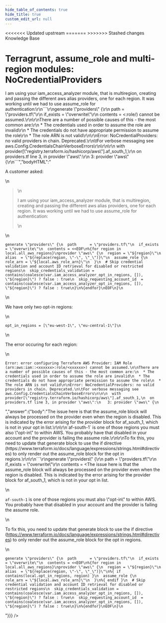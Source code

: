 ```yaml
---
hide_table_of_contents: true
hide_title: true
custom_edit_url: null
---
```



<head>
<<<<<<< Updated upstream
  <link rel="canonical" href="https://github.com/tnn-tnn-tnn-tnn-tnn-gruntwork-io/knowledge-base/discussions/41" />
=======
  <link rel="canonical" href="https://github.com/tnn-gruntwork-io/knowledge-base/discussions/41" />
>>>>>>> Stashed changes
</head>

<CenterLayout>
<span className="searchCategory">Knowledge Base</span>
<h1>Terragrunt, assume_role and multi-region modules: NoCredentialProviders</h1>
<GitHub discussion={{"id":"D_kwDOF8slf84AN5ZL","number":41,"author":{"login":"zackproser"},"title":"Terragrunt, assume_role and multi-region modules: NoCredentialProviders","body":"A customer asked: \r\n\r\n> I am using your iam_access_analyzer module, that is multiregion, creating and passing the different aws alias providers, one for each region. It was working until we had to use assume_role for authentication:\r\n```\r\ngenerate \"providers\" {\r\n  path      = \"providers.tf\"\r\n  if_exists = \"overwrite\"\r\n  contents = <<EOF\r\n%{for region in local.all_aws_regions}\r\nprovider \"aws\" {\r\n  region = \"${region}\"\r\n  alias  = \"${replace(region, \"-\", \"_\")}\"\r\n  assume_role {\r\n    role_arn = \"${local.aws_role_arn}\"\r\n  }\r\n  # Skip credential validation and account ID retrieval for disabled or restricted regions\r\n  skip_credentials_validation = contains(coalesce(var.iam_access_analyzer_opt_in_regions, []), \"${region}\") ? false : true\r\n  skip_requesting_account_id  = contains(coalesce(var.iam_access_analyzer_opt_in_regions, []), \"${region}\") ? false : true\r\n}\r\n%{endfor}\r\nEOF\r\n}\r\n```\r\nWe have only two opt-in regions:\r\n```\r\nopt_in_regions = [\"eu-west-1\", \"eu-central-1\"]\r\n```\r\nThe error occuring for each region: \r\n```\r\nError: error configuring Terraform AWS Provider: IAM Role (arn:aws:iam::<xxxxxx>:role/<xxxxxx>) cannot be assumed.\r\n\r\nThere are a number of possible causes of this - the most common are:\r\n  * The credentials used in order to assume the role are invalid\r\n  * The credentials do not have appropriate permission to assume the role\r\n  * The role ARN is not valid\r\n\r\nError: NoCredentialProviders: no valid providers in chain. Deprecated.\r\n\tFor verbose messaging see aws.Config.CredentialsChainVerboseErrors\r\n\r\n\r\n  with provider[\"registry.terraform.io/hashicorp/aws\"].af_south_1,\r\n  on providers.tf line 3, in provider \"aws\":\r\n   3: provider \"aws\" {\r\n```","bodyHTML":"<p dir=\"auto\">A customer asked:</p>\n<blockquote>\n<p dir=\"auto\">I am using your iam_access_analyzer module, that is multiregion, creating and passing the different aws alias providers, one for each region. It was working until we had to use assume_role for authentication:</p>\n</blockquote>\n<div class=\"snippet-clipboard-content notranslate position-relative overflow-auto\" data-snippet-clipboard-copy-content=\"generate &quot;providers&quot; {\n  path      = &quot;providers.tf&quot;\n  if_exists = &quot;overwrite&quot;\n  contents = &lt;&lt;EOF\n%{for region in local.all_aws_regions}\nprovider &quot;aws&quot; {\n  region = &quot;${region}&quot;\n  alias  = &quot;${replace(region, &quot;-&quot;, &quot;_&quot;)}&quot;\n  assume_role {\n    role_arn = &quot;${local.aws_role_arn}&quot;\n  }\n  # Skip credential validation and account ID retrieval for disabled or restricted regions\n  skip_credentials_validation = contains(coalesce(var.iam_access_analyzer_opt_in_regions, []), &quot;${region}&quot;) ? false : true\n  skip_requesting_account_id  = contains(coalesce(var.iam_access_analyzer_opt_in_regions, []), &quot;${region}&quot;) ? false : true\n}\n%{endfor}\nEOF\n}\"><pre class=\"notranslate\"><code class=\"notranslate\">generate \"providers\" {\n  path      = \"providers.tf\"\n  if_exists = \"overwrite\"\n  contents = &lt;&lt;EOF\n%{for region in local.all_aws_regions}\nprovider \"aws\" {\n  region = \"${region}\"\n  alias  = \"${replace(region, \"-\", \"_\")}\"\n  assume_role {\n    role_arn = \"${local.aws_role_arn}\"\n  }\n  # Skip credential validation and account ID retrieval for disabled or restricted regions\n  skip_credentials_validation = contains(coalesce(var.iam_access_analyzer_opt_in_regions, []), \"${region}\") ? false : true\n  skip_requesting_account_id  = contains(coalesce(var.iam_access_analyzer_opt_in_regions, []), \"${region}\") ? false : true\n}\n%{endfor}\nEOF\n}\n</code></pre></div>\n<p dir=\"auto\">We have only two opt-in regions:</p>\n<div class=\"snippet-clipboard-content notranslate position-relative overflow-auto\" data-snippet-clipboard-copy-content=\"opt_in_regions = [&quot;eu-west-1&quot;, &quot;eu-central-1&quot;]\"><pre class=\"notranslate\"><code class=\"notranslate\">opt_in_regions = [\"eu-west-1\", \"eu-central-1\"]\n</code></pre></div>\n<p dir=\"auto\">The error occuring for each region:</p>\n<div class=\"snippet-clipboard-content notranslate position-relative overflow-auto\" data-snippet-clipboard-copy-content=\"Error: error configuring Terraform AWS Provider: IAM Role (arn:aws:iam::&lt;xxxxxx&gt;:role/&lt;xxxxxx&gt;) cannot be assumed.\n\nThere are a number of possible causes of this - the most common are:\n  * The credentials used in order to assume the role are invalid\n  * The credentials do not have appropriate permission to assume the role\n  * The role ARN is not valid\n\nError: NoCredentialProviders: no valid providers in chain. Deprecated.\n\tFor verbose messaging see aws.Config.CredentialsChainVerboseErrors\n\n\n  with provider[&quot;registry.terraform.io/hashicorp/aws&quot;].af_south_1,\n  on providers.tf line 3, in provider &quot;aws&quot;:\n   3: provider &quot;aws&quot; {\"><pre class=\"notranslate\"><code class=\"notranslate\">Error: error configuring Terraform AWS Provider: IAM Role (arn:aws:iam::&lt;xxxxxx&gt;:role/&lt;xxxxxx&gt;) cannot be assumed.\n\nThere are a number of possible causes of this - the most common are:\n  * The credentials used in order to assume the role are invalid\n  * The credentials do not have appropriate permission to assume the role\n  * The role ARN is not valid\n\nError: NoCredentialProviders: no valid providers in chain. Deprecated.\n\tFor verbose messaging see aws.Config.CredentialsChainVerboseErrors\n\n\n  with provider[\"registry.terraform.io/hashicorp/aws\"].af_south_1,\n  on providers.tf line 3, in provider \"aws\":\n   3: provider \"aws\" {\n</code></pre></div>","answer":{"body":"The issue here is that the assume_role block will always be processed on the provider even when the region is disabled. This is indicated by the error arising for the provider block for af_south_1, which is not in your opt in list.\r\n\r\n`af-south-1` is one of those regions you must also \"opt-in\" to within AWS. You probably have that disabled in your account and the provider is failing the assume role.\r\n\r\nTo fix this, you need to update that generate block to use the if directive (https://www.terraform.io/docs/language/expressions/strings.html#directives) to only render out the assume_role block for the opt in regions.\r\n\r\n```\r\ngenerate \"providers\" {\r\n  path      = \"providers.tf\"\r\n  if_exists = \"overwrite\"\r\n  contents = <<EOF\r\n%{for region in local.all_aws_regions}\r\nprovider \"aws\" {\r\n  region = \"${region}\"\r\n  alias  = \"${replace(region, \"-\", \"_\")}\"\r\n%{ if contains(local.opt_in_regions, region) }\r\n  assume_role {\r\n    role_arn = \"${local.aws_role_arn}\"\r\n  }\r\n%{ endif }\r\n  # Skip credential validation and account ID retrieval for disabled or restricted regions\r\n  skip_credentials_validation = contains(coalesce(var.iam_access_analyzer_opt_in_regions, []), \"${region}\") ? false : true\r\n  skip_requesting_account_id  = contains(coalesce(var.iam_access_analyzer_opt_in_regions, []), \"${region}\") ? false : true\r\n}\r\n%{endfor}\r\nEOF\r\n}\r\n```\r\n","bodyHTML":"<p dir=\"auto\">The issue here is that the assume_role block will always be processed on the provider even when the region is disabled. This is indicated by the error arising for the provider block for af_south_1, which is not in your opt in list.</p>\n<p dir=\"auto\"><code class=\"notranslate\">af-south-1</code> is one of those regions you must also \"opt-in\" to within AWS. You probably have that disabled in your account and the provider is failing the assume role.</p>\n<p dir=\"auto\">To fix this, you need to update that generate block to use the if directive (<a href=\"https://www.terraform.io/docs/language/expressions/strings.html#directives\" rel=\"nofollow\">https://www.terraform.io/docs/language/expressions/strings.html#directives</a>) to only render out the assume_role block for the opt in regions.</p>\n<div class=\"snippet-clipboard-content notranslate position-relative overflow-auto\" data-snippet-clipboard-copy-content=\"generate &quot;providers&quot; {\n  path      = &quot;providers.tf&quot;\n  if_exists = &quot;overwrite&quot;\n  contents = &lt;&lt;EOF\n%{for region in local.all_aws_regions}\nprovider &quot;aws&quot; {\n  region = &quot;${region}&quot;\n  alias  = &quot;${replace(region, &quot;-&quot;, &quot;_&quot;)}&quot;\n%{ if contains(local.opt_in_regions, region) }\n  assume_role {\n    role_arn = &quot;${local.aws_role_arn}&quot;\n  }\n%{ endif }\n  # Skip credential validation and account ID retrieval for disabled or restricted regions\n  skip_credentials_validation = contains(coalesce(var.iam_access_analyzer_opt_in_regions, []), &quot;${region}&quot;) ? false : true\n  skip_requesting_account_id  = contains(coalesce(var.iam_access_analyzer_opt_in_regions, []), &quot;${region}&quot;) ? false : true\n}\n%{endfor}\nEOF\n}\"><pre class=\"notranslate\"><code class=\"notranslate\">generate \"providers\" {\n  path      = \"providers.tf\"\n  if_exists = \"overwrite\"\n  contents = &lt;&lt;EOF\n%{for region in local.all_aws_regions}\nprovider \"aws\" {\n  region = \"${region}\"\n  alias  = \"${replace(region, \"-\", \"_\")}\"\n%{ if contains(local.opt_in_regions, region) }\n  assume_role {\n    role_arn = \"${local.aws_role_arn}\"\n  }\n%{ endif }\n  # Skip credential validation and account ID retrieval for disabled or restricted regions\n  skip_credentials_validation = contains(coalesce(var.iam_access_analyzer_opt_in_regions, []), \"${region}\") ? false : true\n  skip_requesting_account_id  = contains(coalesce(var.iam_access_analyzer_opt_in_regions, []), \"${region}\") ? false : true\n}\n%{endfor}\nEOF\n}\n</code></pre></div>"}}} />

</CenterLayout>
  

<!-- ##DOCS-SOURCER-START
{
  "sourcePlugin": "github-discussions",
  "hash": "975c7967fce1f4e2a7f8ce2314cbceb4"
}
##DOCS-SOURCER-END -->
